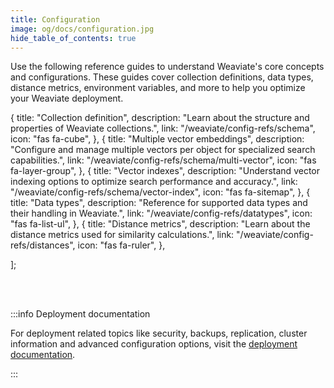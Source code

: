 ```yaml
---
title: Configuration
image: og/docs/configuration.jpg
hide_table_of_contents: true
---
```


Use the following reference guides to understand Weaviate's core concepts and configurations. These guides cover collection definitions, data types, distance metrics, environment variables, and more to help you optimize your Weaviate deployment.


  {
    title: "Collection definition",
    description:
      "Learn about the structure and properties of Weaviate collections.",
    link: "/weaviate/config-refs/schema",
    icon: "fas fa-cube",
  },
  {
    title: "Multiple vector embeddings",
    description:
      "Configure and manage multiple vectors per object for specialized search capabilities.",
    link: "/weaviate/config-refs/schema/multi-vector",
    icon: "fas fa-layer-group",
  },
  {
    title: "Vector indexes",
    description:
      "Understand vector indexing options to optimize search performance and accuracy.",
    link: "/weaviate/config-refs/schema/vector-index",
    icon: "fas fa-sitemap",
  },
  {
    title: "Data types",
    description:
      "Reference for supported data types and their handling in Weaviate.",
    link: "/weaviate/config-refs/datatypes",
    icon: "fas fa-list-ul",
  },
  {
    title: "Distance metrics",
    description:
      "Learn about the distance metrics used for similarity calculations.",
    link: "/weaviate/config-refs/distances",
    icon: "fas fa-ruler",
  },

];

<br />
<CardsSection items={mainReferencesData} />
<br />

:::info Deployment documentation

For deployment related topics like security, backups, replication, cluster information and advanced configuration options, visit the [deployment documentation](/docs/deploy/configuration/index.mdx).

:::
